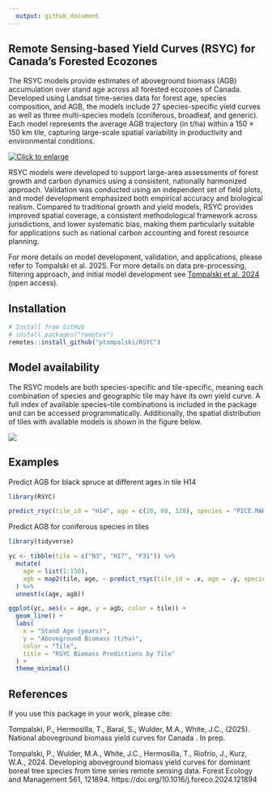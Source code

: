 ```yaml
---
  output: github_document
---
```

  
## Remote Sensing-based Yield Curves (RSYC) for Canada's Forested Ecozones




The RSYC models provide estimates of aboveground biomass (AGB) accumulation over stand age across all forested ecozones of Canada. Developed using Landsat time-series data for forest age, species composition, and AGB, the models include 27 species-specific yield curves as well as three multi-species models (coniferous, broadleaf, and generic). Each model represents the average AGB trajectory (in t/ha) within a 150 × 150 km tile, capturing large-scale spatial variability in productivity and environmental conditions.

[![Click to enlarge](man/figures/RSYC_curves_species.png)](man/figures/RSYC_curves_species.png)


RSYC models were developed to support large-area assessments of forest growth and carbon dynamics using a consistent, nationally harmonized approach. Validation was conducted using an independent set of field plots, and model development emphasized both empirical accuracy and biological realism. Compared to traditional growth and yield models, RSYC provides improved spatial coverage, a consistent methodological framework across jurisdictions, and lower systematic bias, making them particularly suitable for applications such as national carbon accounting and forest resource planning.

For more details on model development, validation, and applications, please refer to Tompalski et al. 2025. For more details on data pre-processing, filtering approach, and initial model development see [Tompalski et al. 2024](https://linkinghub.elsevier.com/retrieve/pii/S0378112724002068) (open access).


## Installation

```r
# Install from GitHub
# install.packages("remotes")
remotes::install_github("ptompalski/RSYC")
```


## Model availability

The RSYC models are both species-specific and tile-specific, meaning each combination of species and geographic tile may have its own yield curve. A full index of available species–tile combinations is included in the package and can be accessed programmatically. Additionally, the spatial distribution of tiles with available models is shown in the figure below.

![](man/figures/TileIndex.png)

## Examples

Predict AGB for black spruce at different ages in tile H14
```r
library(RSYC)

predict_rsyc(tile_id = "H14", age = c(20, 60, 120), species = "PICE.MAR")
```
Predict AGB for coniferous species in tiles 
```r
library(tidyverse)

yc <- tibble(tile = c("N3", "H17", "F31")) %>%
  mutate(
    age = list(1:150),
    agb = map2(tile, age, ~ predict_rsyc(tile_id = .x, age = .y, species = "Coniferous"))
  ) %>%
  unnest(c(age, agb))

ggplot(yc, aes(x = age, y = agb, color = tile)) +
  geom_line() +
  labs(
    x = "Stand Age (years)",
    y = "Aboveground Biomass (t/ha)",
    color = "Tile",
    title = "RSYC Biomass Predictions by Tile"
  ) +
  theme_minimal()

```






## References
If you use this package in your work, please cite:

Tompalski, P., Hermosilla, T., Baral, S., Wulder, M.A., White, J.C., (2025). National aboveground biomass yield curves for Canada . In prep.


Tompalski, P., Wulder, M.A., White, J.C., Hermosilla, T., Riofrío, J., Kurz, W.A., 2024. Developing aboveground biomass yield curves for dominant boreal tree species from time series remote sensing data. Forest Ecology and Management 561, 121894. https://doi.org/10.1016/j.foreco.2024.121894

